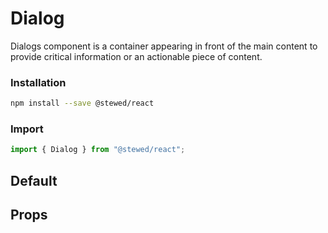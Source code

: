 
# Dialog

Dialogs component is a container appearing in front of the main content to provide critical information or an actionable piece of content.

### Installation

```bash
npm install --save @stewed/react
```

### Import

```js
import { Dialog } from "@stewed/react";
```

<Meta of={DialogStories} />

## Default

<Canvas of={DialogStories.Default} />

## Props

<ArgTypes of={DialogStories} />
